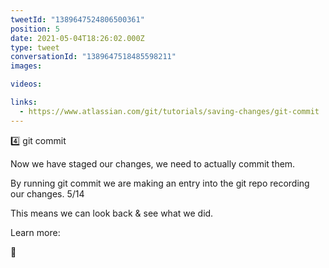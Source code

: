 ```yaml
---
tweetId: "1389647524806500361"
position: 5
date: 2021-05-04T18:26:02.000Z
type: tweet
conversationId: "1389647518485598211"
images:

videos:

links:
  - https://www.atlassian.com/git/tutorials/saving-changes/git-commit
---
```


4️⃣ git commit

Now we have staged our changes, we need to actually commit them.

By running git commit we are making an entry into the git repo recording our changes. 5/14

This means we can look back & see what we did.

Learn more:

🔗
